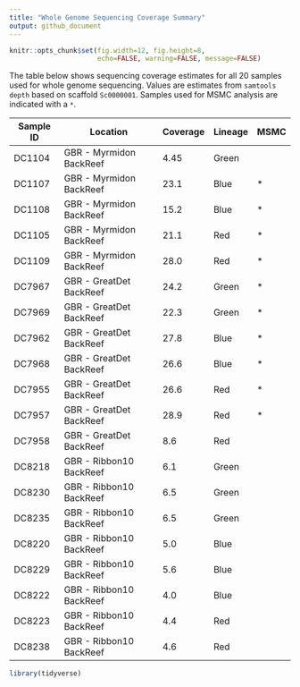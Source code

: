 ```yaml
---
title: "Whole Genome Sequencing Coverage Summary"
output: github_document
---
```



```r
knitr::opts_chunk$set(fig.width=12, fig.height=8,
                      echo=FALSE, warning=FALSE, message=FALSE)
```

The table below shows sequencing coverage estimates for all 20 samples used for whole genome sequencing. Values are estimates from `samtools depth` based on scaffold `Sc0000001`.  Samples used for MSMC analysis are indicated with a `*`.

Sample ID | Location | Coverage | Lineage  | MSMC 
--------- | ------- | -------- | --------- | -----
DC1104	| GBR - Myrmidon BackReef |	4.45 | Green | 
DC1107	| GBR - Myrmidon BackReef	| 23.1 | Blue | *
DC1108	| GBR - Myrmidon BackReef	| 15.2 | Blue | *
DC1105	| GBR - Myrmidon BackReef	| 21.1 | Red | *
DC1109	| GBR - Myrmidon BackReef	| 28.0 | Red | *
DC7967	| GBR - GreatDet BackReef	| 24.2 | Green | *
DC7969	| GBR - GreatDet BackReef	| 22.3 | Green | *
DC7962	| GBR - GreatDet BackReef	| 27.8 | Blue | *
DC7968	| GBR - GreatDet BackReef	| 26.6 | Blue | *
DC7955	| GBR - GreatDet BackReef	| 26.6 | Red | *
DC7957	| GBR - GreatDet BackReef	| 28.9 | Red | *
DC7958	| GBR - GreatDet BackReef	| 8.6 | Red |
DC8218	| GBR - Ribbon10 BackReef	| 6.1 | Green |
DC8230	| GBR - Ribbon10 BackReef	| 6.5 | Green |
DC8235	| GBR - Ribbon10 BackReef	| 6.5 | Green |
DC8220	| GBR - Ribbon10 BackReef	| 5.0 | Blue |
DC8229	| GBR - Ribbon10 BackReef	| 5.6 | Blue |
DC8222	| GBR - Ribbon10 BackReef	| 4.0 | Blue |
DC8223	| GBR - Ribbon10 BackReef	| 4.4 | Red |
DC8238	| GBR - Ribbon10 BackReef	| 4.6 | Red |





```r
library(tidyverse)
```